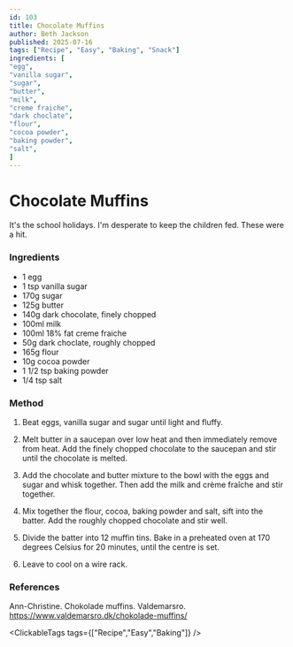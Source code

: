 ```yaml
---
id: 103
title: Chocolate Muffins
author: Beth Jackson
published: 2025-07-16
tags: ["Recipe", "Easy", "Baking", "Snack"]
ingredients: [
"egg",
"vanilla sugar",
"sugar",
"butter",
"milk",
"creme fraiche",
"dark choclate",
"flour",
"cocoa powder",
"baking powder",
"salt",
]
---
```


# Chocolate Muffins

<BlogTextWrapper>

It's the school holidays. I'm desperate to keep the children fed. These were a hit.

</BlogTextWrapper>

<BlogTextWrapper>

### Ingredients

- 1 egg
- 1 tsp vanilla sugar
- 170g sugar
- 125g butter
- 140g dark chocolate, finely chopped
- 100ml milk
- 100ml 18% fat creme fraiche
- 50g dark choclate, roughly chopped
- 165g flour
- 10g cocoa powder
- 1 1/2 tsp baking powder
- 1/4 tsp salt

### Method

1. Beat eggs, vanilla sugar and sugar until light and fluffy.

2. Melt butter in a saucepan over low heat and then immediately remove from heat. Add the finely chopped chocolate to the saucepan and stir until the chocolate is melted.

3. Add the chocolate and butter mixture to the bowl with the eggs and sugar and whisk together. Then add the milk and crème fraîche and stir together.

4. Mix together the flour, cocoa, baking powder and salt, sift into the batter. Add the roughly chopped chocolate and stir well.

5. Divide the batter into 12 muffin tins. Bake in a preheated oven at 170 degrees Celsius for 20 minutes, until the centre is set.

6. Leave to cool on a wire rack.

</BlogTextWrapper>

<BlogTextWrapper>

### References

Ann-Christine. Chokolade muffins. Valdemarsro. https://www.valdemarsro.dk/chokolade-muffins/

</BlogTextWrapper>

<ClickableTags tags={["Recipe","Easy","Baking"]} />
